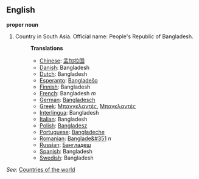 ==English==

'''proper noun'''

# Country in South Asia. Official name: People's Republic of Bangladesh.
#:'''Translations'''
#:*[[Chinese]]: [[孟加拉国]]
#:*[[Danish]]: Bangladesh
#:*[[Dutch]]: Bangladesh
#:*[[Esperanto]]: [[Bangladeŝo]]
#:*[[Finnish]]: Bangladesh
#:*[[French]]: Bangladesh ''m''
#:*[[German]]: [[Bangladesch]]
#:*[[Greek]]: [[Μπανγκλαντές]], [[Μπαγκλαντές]]
#:*[[Interlingua]]: Bangladesh
#:*[[Italian]]: Bangladesh
#:*[[Polish]]: [[Bangladesz]]
#:*[[Portuguese]]: [[Bangladeche]]
#:*[[Romanian]]: [[Banglade&#351]] ''n''
#:*[[Russian]]: [[Бангладеш]]
#:*[[Spanish]]: Bangladesh
#:*[[Swedish]]: Bangladesh

''See'': [[Countries of the world]]